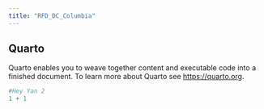 ```yaml
---
title: "RFD_DC_Columbia"
---
```


## Quarto

Quarto enables you to weave together content and executable code into a finished document. To learn more about Quarto see <https://quarto.org>.

```r

#Hey Yan 2
1 + 1
```
